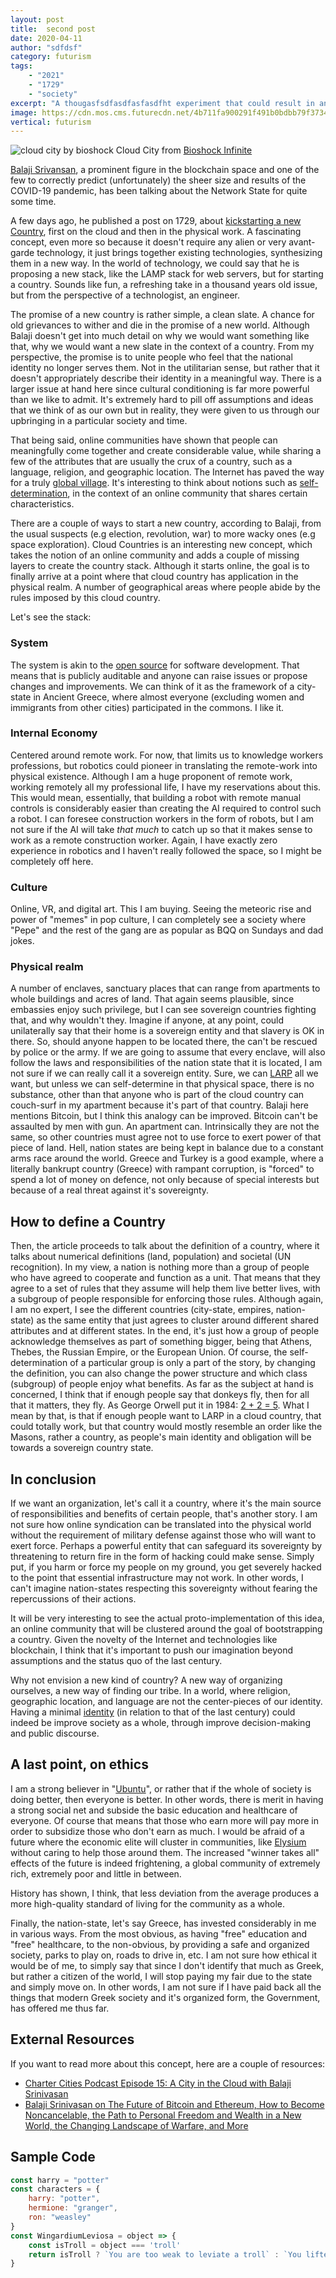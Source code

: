 ```yaml
---
layout: post
title:	second post
date: 2020-04-11
author: "sdfdsf"
category: futurism
tags:
    - "2021"
    - "1729"
    - "society"
excerpt: "A thougasfsdfasdfasfasdfht experiment that could result in an actual Country in the Cloud"
image: https://cdn.mos.cms.futurecdn.net/4b711fa900291f491b0bdbb79f37342d.jpg
vertical: futurism
---
```


![cloud city by bioshock](https://cdn.mos.cms.futurecdn.net/4b711fa900291f491b0bdbb79f37342d.jpg)
Cloud City from [Bioshock Infinite](https://bioshock.fandom.com/wiki/Columbia)

[Balaji Srivansan](https://balajis.com/about/), a prominent figure in the blockchain space and one of the few to correctly predict (unfortunately) the sheer size and results of the COVID-19 pandemic, has been talking about the Network State for quite some time. 

A few days ago, he published a post on 1729, about [kickstarting a new Country](https://1729.com/how-to-start-a-new-country/), first on the cloud and then in the physical work. A fascinating concept, even more so because it doesn't require any alien or very avant-garde technology, it just brings together existing technologies, synthesizing them in a new way. In the world of technology, we could say that he is proposing a new stack, like the LAMP stack for web servers, but for starting a country. Sounds like fun, a refreshing take in a thousand years old issue, but from the perspective of a technologist, an engineer.

The promise of a new country is rather simple, a clean slate. A chance for old grievances to wither and die in the promise of a new world. Although Balaji doesn't get into much detail on why we would want something like that, why we would want a new slate in the context of a country. 
From my perspective, the promise is to unite people who feel that the national identity no longer serves them. Not in the utilitarian sense, but rather that it doesn't appropriately describe their identity in a meaningful way. There is a larger issue at hand here since cultural conditioning is far more powerful than we like to admit. It's extremely hard to pill off assumptions and ideas that we think of as our own but in reality, they were given to us through our upbringing in a particular society and time. 

That being said, online communities have shown that people can meaningfully come together and create considerable value, while sharing a few of the attributes that are usually the crux of a country, such as a language, religion, and geographic location. The Internet has paved the way for a truly [global village](https://en.wikipedia.org/wiki/Global_village). It's interesting to think about notions such as [self-determination](https://en.wikipedia.org/wiki/Self-determination), in the context of an online community that shares certain characteristics. 

There are a couple of ways to start a new country, according to Balaji, from the usual suspects (e.g election, revolution, war) to more wacky ones (e.g space exploration). Cloud Countries is an interesting new concept, which takes the notion of an online community and adds a couple of missing layers to create the country stack. Although it starts online, the goal is to finally arrive at a point where that cloud country has application in the physical realm.  A number of geographical areas where people abide by the rules imposed by this cloud country.

Let's see the stack:

### System

The system is akin to the [open source](https://en.wikipedia.org/wiki/Open_source) for software development. That means that is publicly auditable and anyone can raise issues or propose changes and improvements. We can think of it as the framework of a city-state in Ancient Greece, where almost everyone (excluding women and immigrants from other cities) participated in the commons. I like it.

### Internal Economy

Centered around remote work. For now, that limits us to knowledge workers professions, but robotics could pioneer in translating the remote-work into physical existence. Although I am a huge proponent of remote work, working remotely all my professional life, Ι have my reservations about this. This would mean, essentially,  that building a robot with remote manual controls is considerably easier than creating the AI required to control such a robot. I can foresee construction workers in the form of robots, but I am not sure if the AI will take *that much* to catch up so that it makes sense to work as a remote construction worker. Again, I have exactly zero experience in robotics and I haven't really followed the space, so I might be completely off here.

### Culture

 Online, VR, and digital art. This I am buying. Seeing the meteoric rise and power of "memes" in pop culture, I can completely see a society where "Pepe" and the rest of the gang are as popular as BQQ on Sundays and dad jokes.  

### Physical realm

A number of enclaves, sanctuary places that can range from apartments to whole buildings and acres of land. That again seems plausible, since embassies enjoy such privilege, but I can see sovereign countries fighting that, and why wouldn't they. Imagine if anyone, at any point, could unilaterally say that their home is a sovereign entity and that slavery is OK in there. So, should anyone happen to be located there, the can't be rescued by police or the army. If we are going to assume that every enclave, will also follow the laws and responsibilities of the nation state that it is located, I am not sure if we can really call it a sovereign entity. Sure, we can [LARP](https://en.wikipedia.org/wiki/Live_action_role-playing_game) all we want, but unless we can self-determine in that physical space, there is no substance, other than that anyone who is part of the cloud country can couch-surf in my apartment because it's part of that country. Balaji here mentions Bitcoin, but I think this analogy can be improved. Bitcoin can't be assaulted by men with gun. An apartment can. Intrinsically they are not the same, so other countries must agree not to use force to exert power of that piece of land. Hell, nation states are being kept in balance due to a constant arms race around the world. Greece and Turkey is a good example, where a literally bankrupt country (Greece) with rampant corruption, is "forced" to spend a lot of money on defence, not only because of special interests but because of a real threat against it's sovereignty. 

## How to define a Country

Then, the article proceeds to talk about the definition of a country, where it talks about numerical definitions (land, population) and societal (UN recognition). In my view, a nation is nothing more than a group of people who have agreed to cooperate and function as a unit. That means that they agree to a set of rules that they assume will help them live better lives, with a subgroup of people responsible for enforcing those rules. Although again, I am no expert, I see the different countries (city-state, empires, nation-state) as the same entity that just agrees to cluster around different shared attributes and at different states. In the end, it's just how a group of people acknowledge themselves as part of something bigger, being that Athens, Thebes, the Russian Empire, or the European Union.   Of course, the self-determination of a particular group is only a part of the story, by changing the definition, you can also change the power structure and which class (subgroup) of people enjoy what benefits. As far as the subject at hand is concerned, I think that if enough people say that donkeys fly, then for all that it matters, they fly. As George Orwell put it in 1984: [2 + 2 = 5](https://en.wikipedia.org/wiki/2_%2B_2_%3D_5). What I mean by that, is that if enough people want to LARP in a cloud country, that could totally work, but that country would mostly resemble an order like the Masons, rather a country, as people's main identity and obligation will be towards a sovereign country state. 

## In conclusion

If we want an organization, let's call it a country, where it's the main source of responsibilities and benefits of certain people, that's another story. I am not sure how online syndication can be translated into the physical world without the requirement of military defense against those who will want to exert force. Perhaps a powerful entity that can safeguard its sovereignty by threatening to return fire in the form of hacking could make sense. Simply put, if you harm or force my people on my ground, you get severely hacked to the point that essential infrastructure may not work. In other words, I can't imagine nation-states respecting this sovereignty without fearing the repercussions of their actions.

It will be very interesting to see the actual proto-implementation of this idea, an online community that will be clustered around the goal of bootstrapping a country. Given the novelty of the Internet and technologies like blockchain, I think that it's important to push our imagination beyond assumptions and the status quo of the last century.

Why not envision a new kind of country? A new way of organizing ourselves, a new way of finding our tribe. In a world, where religion, geographic location, and language are not the center-pieces of our identity. Having a minimal [identity](http://www.paulgraham.com/identity.html) (in relation to that of the last century) could indeed be improve society as a whole, through improve decision-making and public discourse.


## A last point, on ethics

I am a strong believer in "[Ubuntu](https://www.ttbook.org/interview/i-am-because-we-are-african-philosophy-ubuntu)", or rather that if the whole of society is doing better, then everyone is better. In other words, there is merit in having a strong social net and subside the basic education and healthcare of everyone. Of course that means that those who earn more will pay more in order to subsidize those who don't earn as much. I would be afraid of a future where the economic elite will cluster in communities, like [Elysium](https://en.wikipedia.org/wiki/Elysium_(film)) without caring to help those around them. The increased "winner takes all" effects of the future is indeed frightening, a global community of extremely rich, extremely poor and little in between. 

History has shown, I think, that less deviation from the average produces a more high-quality standard of living for the community as a whole.

Finally, the nation-state, let's say Greece, has invested considerably in me in various ways. From the most obvious, as having "free" education and "free" healthcare, to the non-obvious, by providing a safe and organized society, parks to play on, roads to drive in, etc. I am not sure how ethical it would be of me, to simply say that since I don't identify that much as Greek, but rather a citizen of the world, I will stop paying my fair due to the state and simply move on. In other words, I am not sure if I have paid back all the things that modern Greek society and it's organized form, the Government, has offered me thus far. 

## External Resources

If you want to read more about this concept, here are a couple of resources:
- [Charter Cities Podcast Episode 15: A City in the Cloud with Balaji Srinivasan](https://www.chartercitiesinstitute.org/post/charter-cities-podcast-episode-15-a-city-in-the-cloud-with-balaji-srinivasan)
- [Balaji Srinivasan on The Future of Bitcoin and Ethereum, How to Become Noncancelable, the Path to Personal Freedom and Wealth in a New World, the Changing Landscape of Warfare, and More](https://tim.blog/2021/03/24/balaji-srinivasan/)



## Sample Code 

```js {1-2}
const harry = "potter"
const characters = {
    harry: "potter",
    hermione: "granger",
    ron: "weasley"
}
const WingardiumLeviosa = object => {
    const isTroll = object === 'troll'
    return isTroll ? `You are too weak to leviate a troll` : `You lifted ${object}`
}
```